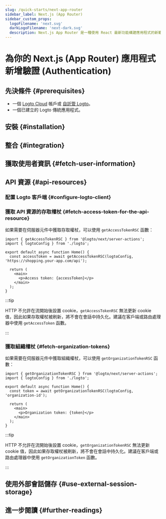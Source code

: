 ```yaml
---
slug: /quick-starts/next-app-router
sidebar_label: Next.js (App Router)
sidebar_custom_props:
  logoFilename: 'next.svg'
  darkLogoFilename: 'next-dark.svg'
  description: Next.js App Router 是一種使用 React 最新功能構建應用程式的新範式。
---
```




# 為你的 Next.js (App Router) 應用程式新增驗證 (Authentication)

<GuideTip />

## 先決條件 \{#prerequisites}

- 一個 [Logto Cloud](https://cloud.logto.io) 帳戶或 [自託管 Logto](/introduction/set-up-logto-oss)。
- 一個已建立的 Logto 傳統應用程式。

## 安裝 \{#installation}

<Installation />

## 整合 \{#integration}

<Integration />

## 獲取使用者資訊 \{#fetch-user-information}

<GetUserInformation />

## API 資源 \{#api-resources}

<ApiResourcesDescription />

### 配置 Logto 客戶端 \{#configure-logto-client}

<ConfigApiResources />

### 獲取 API 資源的存取權杖 \{#fetch-access-token-for-the-api-resource}

<FetchAccessTokenForApiResources />

如果需要在伺服器元件中獲取存取權杖，可以使用 `getAccessTokenRSC` 函數：

```tsx title="app/page.tsx"
import { getAccessTokenRSC } from '@logto/next/server-actions';
import { logtoConfig } from './logto';

export default async function Home() {
  const accessToken = await getAccessTokenRSC(logtoConfig, 'https://shopping.your-app.com/api');

  return (
    <main>
      <p>Access token: {accessToken}</p>
    </main>
  );
}
```

:::tip

HTTP 不允許在流開始後設置 cookie，`getAccessTokenRSC` 無法更新 cookie 值，因此如果存取權杖被刷新，將不會在會話中持久化。建議在客戶端或路由處理器中使用 `getAccessToken` 函數。

:::

### 獲取組織權杖 \{#fetch-organization-tokens}

<FetchOrganizationTokenForUser />

如果需要在伺服器元件中獲取組織權杖，可以使用 `getOrganizationTokenRSC` 函數：

```tsx title="app/page.tsx"
import { getOrganizationTokenRSC } from '@logto/next/server-actions';
import { logtoConfig } from './logto';

export default async function Home() {
  const token = await getOrganizationTokenRSC(logtoConfig, 'organization-id');

  return (
    <main>
      <p>Organization token: {token}</p>
    </main>
  );
}
```

:::tip

HTTP 不允許在流開始後設置 cookie，`getOrganizationTokenRSC` 無法更新 cookie 值，因此如果存取權杖被刷新，將不會在會話中持久化。建議在客戶端或路由處理器中使用 `getOrganizationToken` 函數。

:::

## 使用外部會話儲存 \{#use-external-session-storage}

<ExternalStorage />

## 進一步閱讀 \{#further-readings}

<FurtherReadings />
